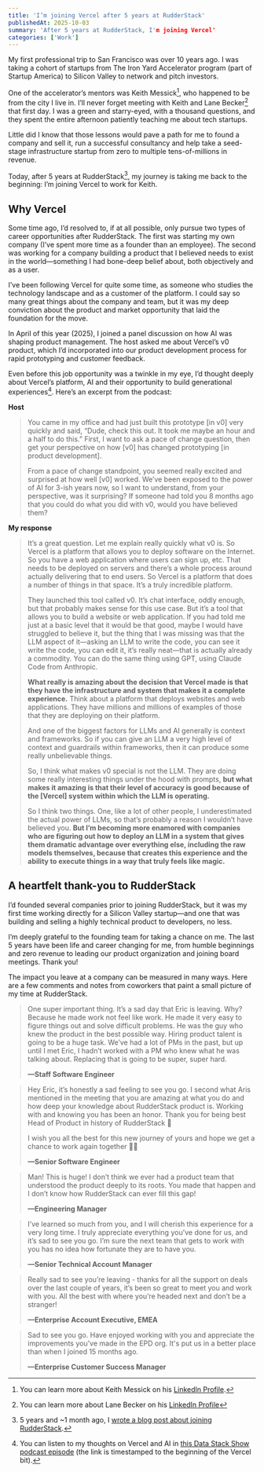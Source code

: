 ```yaml
---
title: 'I’m joining Vercel after 5 years at RudderStack'
publishedAt: 2025-10-03
summary: 'After 5 years at RudderStack, I'm joining Vercel'
categories: ['Work']
---
```


My first professional trip to San Francisco was over 10 years ago. I was taking a cohort of startups from The Iron Yard Accelerator program (part of Startup America) to Silicon Valley to network and pitch investors. 

One of the accelerator’s mentors was Keith Messick[^1], who happened to be from the city I live in. I’ll never forget meeting with Keith and Lane Becker[^2] that first day. I was a green and starry-eyed, with a thousand questions, and they spent the entire afternoon patiently teaching me about tech startups. 

Little did I know that those lessons would pave a path for me to found a company and sell it, run a successful consultancy and help take a seed-stage infrastructure startup from zero to multiple tens-of-millions in revenue. 

Today, after 5 years at RudderStack[^3], my journey is taking me back to the beginning: I’m joining Vercel to work for Keith. 

## Why Vercel 

Some time ago, I’d resolved to, if at all possible, only pursue two types of career opportunities after RudderStack. The first was starting my own company (I’ve spent more time as a founder than an employee). The second was working for a company building a product that I believed needs to exist in the world—something I had bone-deep belief about, both objectively and as a user. 

I’ve been following Vercel for quite some time, as someone who studies the technology landscape and as a customer of the platform. I could say so many great things about the company and team, but it was my deep conviction about the product and market opportunity that laid the foundation for the move. 

In April of this year (2025), I joined a panel discussion on how AI was shaping product management. The host asked me about Vercel’s v0 product, which I’d incorporated into our product development process for rapid prototyping and customer feedback.  

Even before this job opportunity was a twinkle in my eye, I’d thought deeply about Vercel’s platform, AI and their opportunity to build generational experiences[^4]. Here’s an excerpt from the podcast: 

**Host**

> You came in my office and had just built this prototype [in v0] very quickly and said, “Dude, check this out. It took me maybe an hour and a half to do this.” First, I want to ask a pace of change question, then get your perspective on how [v0] has changed prototyping [in product development].
> 
> From a pace of change standpoint, you seemed really excited and surprised at how well [v0] worked. We’ve been exposed to the power of AI for 3-ish years now, so I want to understand, from your perspective, was it surprising? If someone had told you 8 months ago that you could do what you did with v0, would you have believed them?

**My response**

> It’s a great question. Let me explain really quickly what v0 is. So Vercel is a platform that allows you to deploy software on the Internet. So you have a web application where users can sign up, etc. That needs to be deployed on servers and there’s a whole process around actually delivering that to end users. So Vercel is a platform that does a number of things in that space. It’s a truly incredible platform. 
>
> They launched this tool called v0. It’s chat interface, oddly enough, but that probably makes sense for this use case. But it’s a tool that allows you to build a website or web application. If you had told me just at a basic level that it would be that good, maybe I would have struggled to believe it, but the thing that I was missing was that the LLM aspect of it—asking an LLM to write the code, you can see it write the code, you can edit it, it’s really neat—that is actually already a commodity. You can do the same thing using GPT, using Claude Code from Anthropic. 
> 
> **What really is amazing about the decision that Vercel made is that they have the infrastructure and system that makes it a complete experience.** Think about a platform that deploys websites and web applications. They have millions and millions of examples of those that they are deploying on their platform. 
> 
> And one of the biggest factors for LLMs and AI generally is context and frameworks. So if you can give an LLM a very high level of context and guardrails within frameworks, then it can produce some really unbelievable things. 
> 
> So, I think what makes v0 special is not the LLM. They are doing some really interesting things under the hood with prompts, **but what makes it amazing is that their level of accuracy is good because of the [Vercel] system within which the LLM is operating.**
> 
> So I think two things. One, like a lot of other people, I underestimated the actual power of LLMs, so that’s probably a reason I wouldn’t have believed you. **But I’m becoming more enamored with companies who are figuring out how to deploy an LLM in a system that gives them dramatic advantage over everything else, including the raw models themselves, because that creates this experience and the ability to execute things in a way that truly feels like magic.** 

## A heartfelt thank-you to RudderStack 

I’d founded several companies prior to joining RudderStack, but it was my first time working directly for a Silicon Valley startup—and one that was building and selling a highly technical product to developers, no less. 

I’m deeply grateful to the founding team for taking a chance on me. The last 5 years have been life and career changing for me, from humble beginnings and zero revenue to leading our product organization and joining board meetings. Thank you! 

The impact you leave at a company can be measured in many ways. Here are a few comments and notes from coworkers that paint a small picture of my time at RudderStack. 

> One super important thing. It’s a sad day that Eric is leaving. Why? Because he made work not feel like work. He made it very easy to figure things out and solve difficult problems. He was the guy who knew the product in the best possible way. Hiring product talent is going to be a huge task. We’ve had a lot of PMs in the past, but up until I met Eric, I hadn’t worked with a PM who knew what he was talking about. Replacing that is going to be super, super hard. 
>
> **—Staff Software Engineer**

> Hey Eric, it’s honestly a sad feeling to see you go. I second what Aris mentioned in the meeting that you are amazing at what you do and how deep your knowledge about RudderStack product is. Working with and knowing you has been an honor. Thank you for being best Head of Product in history of RudderStack 🙌
> 
> I wish you all the best for this new journey of yours and hope we get a chance to work again together 🎈🎉
>
> **—Senior Software Engineer**

> Man! This is huge! I don’t think we ever had a product team that understood the product deeply to its roots. You made that happen and I don’t know how RudderStack can ever fill this gap!
>
> **—Engineering Manager**

> I’ve learned so much from you, and I will cherish this experience for a very long time. I truly appreciate everything you’ve done for us, and it’s sad to see you go. I’m sure the next team that gets to work with you has no idea how fortunate they are to have you.
>
> **—Senior Technical Account Manager**

> Really sad to see you’re leaving - thanks for all the support on deals over the last couple of years, it’s been so great to meet you and work with you. All the best with where you’re headed next and don’t be a stranger!
>
> **—Enterprise Account Executive, EMEA**

> Sad to see you go. Have enjoyed working with you and appreciate the improvements you've made in the EPD org. It's put us in a better place than when I joined 15 months ago.
>
> **—Enterprise Customer Success Manager**

[^1]: You can learn more about Keith Messick on his [LinkedIn Profile](https://www.linkedin.com/in/keithmessick/). 

[^2]: You can learn more about Lane Becker on his [LinkedIn Profile](https://www.linkedin.com/in/lanebecker/)

[^3]: 5 years and ~1 month ago, I [wrote a blog post about joining RudderStack](https://www.ericdodds.com/blog/career-update-i-joined-rudderstack-as-director-of-customer-success). 

[^4]: You can listen to my thoughts on Vercel and AI in [this Data Stack Show podcast episode](https://open.spotify.com/episode/6s5YevYVsdCVo9Wg5lKEBs?t=2425) (the link is timestamped to the beginning of the Vercel bit). 
